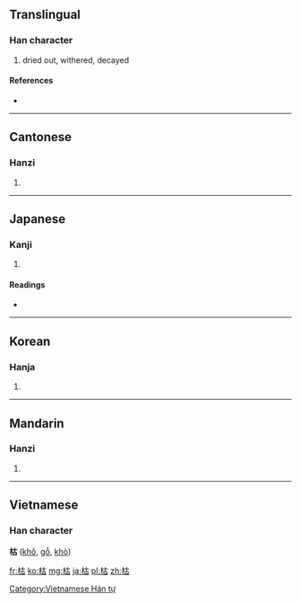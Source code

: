 ==Translingual==

===Han character===
{{Han char|rn=75|rad=木|as=05|sn=9|four=4496<sub>0</sub>|canj=木十口 (DJR)}}

# dried out, withered, decayed

====References====
* {{Han ref|kx=0517.030|dkj=14579|dj=0904.180|hdz=21178.030|uh=67AF|ud=26543|bh=AC5C|bd=44124}}

----

==Cantonese==

===Hanzi===
{{yue-hanzi|jyut=|y=fu1}}

# {{defn|Cantonese|sort=木05}}

----

==Japanese==

===Kanji===
{{ja-kanji|grade=c|rs=木05}}

# {{defn|Japanese|sort=木05}}

====Readings====
* {{ja-readings|on=[[こ]] (ko)|kun=[[かれる]] (kareru), [[からす]] (karasu)}}

----

==Korean==

===Hanja===
{{ko-hanja|hangeul=고|eumhun=|rv=go|mr=ko|y=ko}}

# {{defn|Korean|sort=木05}}

----

==Mandarin==

===Hanzi===
{{cmn-hanzi|pin=[[kū]] ([[ku1]])|wg=k'u<sup>1</sup>}}
#{{defn|Mandarin|sort=木05}}

----

==Vietnamese==
===Han character===
'''枯''' ([[khô]], [[gỗ]], [[khò]])

[[Category:Vietnamese Hán tự]]

[[fr:枯]]
[[ko:枯]]
[[mg:枯]]
[[ja:枯]]
[[pl:枯]]
[[zh:枯]]